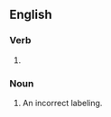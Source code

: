 ==English==

===Verb===
{{head|en|verb form}}

# {{present participle of|en|mislabel|nocat=1}}

===Noun===
{{en-noun}}

# An incorrect labeling.